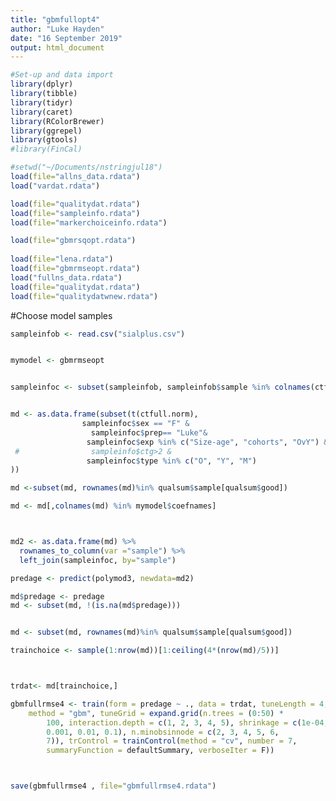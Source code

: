 ```yaml
---
title: "gbmfullopt4"
author: "Luke Hayden"
date: "16 September 2019"
output: html_document
---
```




```r

#Set-up and data import
library(dplyr)
library(tibble)
library(tidyr)
library(caret)
library(RColorBrewer)
library(ggrepel)
library(gtools)
#library(FinCal)
````




```r
#setwd("~/Documents/nstringjul18")
load(file="allns_data.rdata")
load("vardat.rdata")

load(file="qualitydat.rdata")
load(file="sampleinfo.rdata")
load(file="markerchoiceinfo.rdata")

load(file="gbmrsqopt.rdata")
      
load(file="lena.rdata")
load(file="gbmrmseopt.rdata") 
load("fullns_data.rdata")
load(file="qualitydat.rdata")
load(file="qualitydatwnew.rdata")

````

#Choose model samples
```r

sampleinfob <- read.csv("sialplus.csv")


mymodel <- gbmrmseopt


sampleinfoc <- subset(sampleinfob, sampleinfob$sample %in% colnames(ctfull.norm))


md <- as.data.frame(subset(t(ctfull.norm), 
                sampleinfoc$sex == "F" &              
                  sampleinfoc$prep== "Luke"&
                 sampleinfoc$exp %in% c("Size-age", "cohorts", "OvY") &
 #                sampleinfo$ctg>2 &
                 sampleinfoc$type %in% c("O", "Y", "M")
))

md <-subset(md, rownames(md)%in% qualsum$sample[qualsum$good])

md <- md[,colnames(md) %in% mymodel$coefnames]



md2 <- as.data.frame(md) %>%
  rownames_to_column(var ="sample") %>%
  left_join(sampleinfoc, by="sample")

predage <- predict(polymod3, newdata=md2)

md$predage <- predage
md <- subset(md, !(is.na(md$predage)))


md <- subset(md, rownames(md)%in% qualsum$sample[qualsum$good])

trainchoice <- sample(1:nrow(md))[1:ceiling(4*(nrow(md)/5))]



trdat<- md[trainchoice,]


````


```r
gbmfullrmse4 <- train(form = predage ~ ., data = trdat, tuneLength = 4, 
    method = "gbm", tuneGrid = expand.grid(n.trees = (0:50) * 
        100, interaction.depth = c(1, 2, 3, 4, 5), shrinkage = c(1e-04, 
        0.001, 0.01, 0.1), n.minobsinnode = c(2, 3, 4, 5, 6, 
        7)), trControl = trainControl(method = "cv", number = 7, 
        summaryFunction = defaultSummary, verboseIter = F))



save(gbmfullrmse4 , file="gbmfullrmse4.rdata")
```